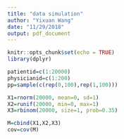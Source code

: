 ```yaml
---
title: "data simulation"
author: "Yixuan Wang"
date: "11/29/2018"
output: pdf_document
---
```


```r
knitr::opts_chunk$set(echo = TRUE)
library(dplyr)
```

```r
patientid=c(1:20000)
physicianid=c(1:200)
pp=sample(c(rep(0,100),rep(1,100)))

X1=rnorm(20000, mean=0, sd=1)
X2=runif(20000, min=0, max=1)
X3=rbinom(20000, size=1, prob=0.35)

M=cbind(X1,X2,X3)
cov=cov(M)
```